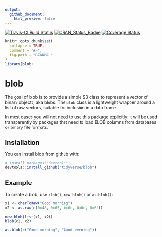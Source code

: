 ```yaml
---
output:
  github_document:
    html_preview: false
---
```


[![Travis-CI Build Status](https://travis-ci.org/tidyverse/blob.svg?branch=master)](https://travis-ci.org/tidyverse/blob)
[![CRAN_Status_Badge](https://www.r-pkg.org/badges/version/blob)](https://cran.r-project.org/package=blob)
[![Coverage Status](https://codecov.io/gh/tidyverse/blob/branch/master/graph/badge.svg)](https://codecov.io/github/tidyverse/blob?branch=master)

<!-- README.md is generated from README.Rmd. Please edit that file -->

```r
knitr::opts_chunk$set(
  collapse = TRUE,
  comment = "#>",
  fig.path = "README-"
)
library(blob)
```

# blob

The goal of blob is to provide a simple S3 class to represent a vector of binary objects, aka blobs. The `blob` class is a lightweight wrapper around a list of raw vectors, suitable for inclusion in a data frame.

In most cases you will not need to use this package explicitly: it will be used transparently by packages that need to load BLOB columns from databases or binary file formats.

## Installation

You can install blob from github with:

```r
# install.packages("devtools")
devtools::install_github("tidyverse/blob")
```

## Example

To create a blob, use `blob()`, `new_blob()` or `as.blob()`:

```r
x1 <- charToRaw("Good morning")
x2 <- as.raw(c(0x48, 0x65, 0x6c, 0x6c, 0x6f))

new_blob(list(x1, x2))
blob(x1, x2)

as.blob(c("Good morning", "Good evening"))
```
